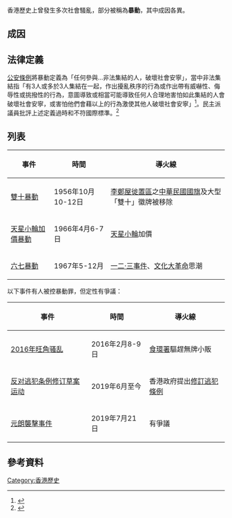 香港歷史上曾發生多次社會騷亂，部分被稱為'''暴動'''，其中成因各異。

== 成因 ==
{{See also|騷亂#可能原因}}

== 法律定義 ==
{{Main|公安條例 (香港)}}
[[公安條例_(香港)|公安條例]]將暴動定義為「任何參與...非法集結的人，破壞社會安寧」，當中非法集結指「有3人或多於3人集結在一起，作出擾亂秩序的行為或作出帶有威嚇性、侮辱性或挑撥性的行為，意圖導致或相當可能導致任何人合理地害怕如此集結的人會破壞社會安寧，或害怕他們會藉以上的行為激使其他人破壞社會安寧」<ref>{{Cite web|title=第245章 《公安條例》|url=https://www.elegislation.gov.hk/hk/cap245!zh-Hant-HK?|accessdate=2020-08-14|author=|date=|format=|work=www.elegislation.gov.hk|publisher=|language=}}</ref>。民主派議員批評上述定義過時和不符國際標準。<ref>{{Cite web|title=民主派議員稱現時暴動罪不符合國際標準|url=https://news.now.com/home/local/player?newsId=371999|accessdate=2020-08-14|work=Now 新聞|language=zh-hk}}</ref>

== 列表 ==
{| class="wikitable"
|+
!事件
!時間
!導火線
|-
|[[雙十暴動|雙十暴動]]
|1956年10月10-12日
|[[李鄭屋邨|李鄭屋徙置區]]之[[中華民國國旗|中華民國國旗]]及大型「雙十」徽牌被移除
|-
|[[天星小輪加價暴動|天星小輪加價暴動]]
|1966年4月6-7日
|[[天星小輪|天星小輪]]加價
|-
|[[六七暴動|六七暴動]]
|1967年5-12月
|[[一二·三事件|一二·三事件]]、[[文化大革命|文化大革命]]思潮
|}
以下事件有人被控暴動罪，但定性有爭議：
{| class="wikitable"
!事件
!時間
!導火線
|-
|[[2016年旺角騷亂|2016年旺角骚乱]]
|2016年2月8-9日
|[[食物環境衞生署|食環署]]驅趕無牌小販
|-
|[[反對逃犯條例修訂草案運動|反对逃犯条例修订草案运动]]
|2019年6月至今
|香港政府提出[[2019年逃犯及刑事事宜相互法律協助法例（修訂）條例草案|修訂逃犯條例]]
|-
|[[元朗襲擊事件|元朗襲擊事件]]
|2019年7月21日
|有爭議
|}

== 參考資料 ==
{{Reflist}}

[[Category:香港歷史|Category:香港歷史]]